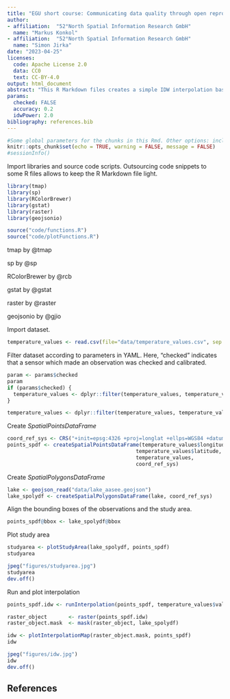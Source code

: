```yaml
---
title: "EGU short course: Communicating data quality through open reproducible research"
author: 
- affiliation:  "52°North Spatial Information Research GmbH"
  name: "Markus Konkol"
- affiliation:  "52°North Spatial Information Research GmbH"
  name: "Simon Jirka"
date: "2023-04-25"
licenses:
  code: Apache License 2.0
  data: CC0
  text: CC-BY-4.0
output: html_document
abstract: "This R Markdown files creates a simple IDW interpolation based on an artificial dataset."
params:
  checked: FALSE
  accuracy: 0.2
  idwPower: 2.0
bibliography: references.bib
---
```


```r
#Some global parameters for the chunks in this Rmd. Other options: include, warning, message
knitr::opts_chunk$set(echo = TRUE, warning = FALSE, message = FALSE)
#sessionInfo()
```

Import libraries and source code scripts. Outsourcing code snippets to some R files allows to keep the R Markdown file light.
```r
library(tmap)
library(sp)
library(RColorBrewer)
library(gstat)
library(raster)
library(geojsonio)

source("code/functions.R")
source("code/plotFunctions.R")
```

tmap by @tmap

sp by @sp

RColorBrewer by @rcb

gstat by @gstat

raster by @raster

geojsonio by @gjio

Import dataset.
```r
temperature_values <- read.csv(file="data/temperature_values.csv", sep = ';', header = TRUE)
```

Filter dataset according to parameters in YAML. Here, "checked" indicates that a sensor which made an observation was checked and calibrated. 

```r
param <- params$checked
param
if (params$checked) {
  temperature_values <- dplyr::filter(temperature_values, temperature_values$quality_level == "checked")  
}

temperature_values <- dplyr::filter(temperature_values, temperature_values$accuracy < params$accuracy)

```


Create _SpatialPointsDataFrame_
```r
coord_ref_sys <- CRS("+init=epsg:4326 +proj=longlat +ellps=WGS84 +datum=WGS84 +no_defs")
points_spdf <- createSpatialPointsDataFrame(temperature_values$longitude, 
                                          temperature_values$latitude, 
                                          temperature_values, 
                                          coord_ref_sys)
```

Create _SpatialPolygonsDataFrame_
```r
lake <- geojson_read("data/lake_aasee.geojson")
lake_spolydf <- createSpatialPolygonsDataFrame(lake, coord_ref_sys)
```

Align the bounding boxes of the observations and the study area.
```r
points_spdf@bbox <- lake_spolydf@bbox
```

Plot study area
```r
studyarea <- plotStudyArea(lake_spolydf, points_spdf)
studyarea

jpeg("figures/studyarea.jpg")
studyarea
dev.off()
```

Run and plot interpolation
```r
points_spdf.idw <- runInterpolation(points_spdf, temperature_values$value, params$idwPower)

raster_object       <- raster(points_spdf.idw)
raster_object.mask  <- mask(raster_object, lake_spolydf)

idw <- plotInterpolationMap(raster_object.mask, points_spdf)
idw

jpeg("figures/idw.jpg")
idw
dev.off()
```

## References